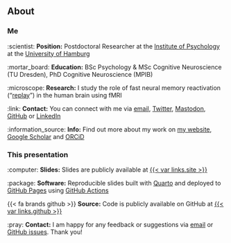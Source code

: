 ## About

::: {.fragment}

### Me

:scientist: **Position:** Postdoctoral Researcher at the [Institute of Psychology](https://www.psy.uni-hamburg.de/en.html) at the [University of Hamburg](https://www.psy.uni-hamburg.de/en/arbeitsbereiche/lern-und-veraenderungsmechanismen.html)

:mortar_board: **Education:** BSc Psychology & MSc Cognitive Neuroscience (TU Dresden), PhD Cognitive Neuroscience (MPIB)

:microscope: **Research:** I study the role of fast neural memory reactivation ("[replay](https://en.wikipedia.org/wiki/Hippocampal_replay)") in the human brain using fMRI

:link: **Contact:** You can connect with me via [email]({{< var links.mailto >}}), [Twitter]({{< var team.lennart.twitter >}}), [Mastodon]({{< var team.lennart.mastodon >}}),
[GitHub]({{< var team.lennart.github >}}) or
[LinkedIn]({{< var team.lennart.linkedin >}})

:information_source: **Info:** Find out more about my work on [my website]({{< var team.lennart.website >}}), [Google Scholar]({{< var team.lennart.scholar >}}) and [ORCiD]({{< var team.lennart.orcid >}})

:::

::: {.fragment}

### This presentation

:computer: **Slides:** Slides are publicly available at [{{< var links.site >}}]({{< var links.site >}})

:package: **Software:** Reproducible slides built with [Quarto](https://quarto.org/) and deployed to [GitHub Pages](https://pages.github.com/) using [GitHub Actions](https://github.com/features/actions)

<!-- 
:trackball: **DOI:** [10.5281/zenodo.5012476](http://doi.org/10.5281/zenodo.5012476) (generated using GitHub releases + Zenodo, see details [here](https://guides.github.com/activities/citable-code/))
-->

{{< fa brands github >}} **Source:** Code is publicly available on GitHub at [{{< var links.github >}}]({{< var links.github >}})

:pray: **Contact:** I am happy for any feedback or suggestions via [email]({{< var links.mailto >}}) or [GitHub issues]({{< var links.issues >}}). Thank you!

:::

